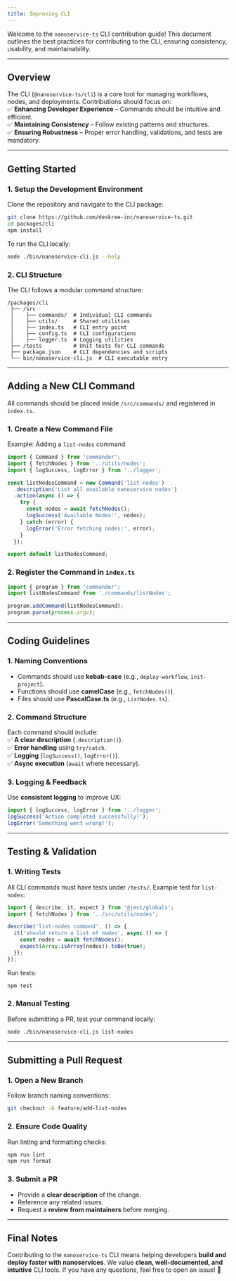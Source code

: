 ```yaml
---
title: Improving CLI
---
```


Welcome to the `nanoservice-ts` CLI contribution guide! This document outlines the best practices for contributing to the CLI, ensuring consistency, usability, and maintainability.

---

## **Overview**  
The CLI (`@nanoservice-ts/cli`) is a core tool for managing workflows, nodes, and deployments. Contributions should focus on:  
✅ **Enhancing Developer Experience** – Commands should be intuitive and efficient.  
✅ **Maintaining Consistency** – Follow existing patterns and structures.  
✅ **Ensuring Robustness** – Proper error handling, validations, and tests are mandatory.  

---

## **Getting Started**  
### **1. Setup the Development Environment**  
Clone the repository and navigate to the CLI package:  
```bash
git clone https://github.com/deskree-inc/nanoservice-ts.git
cd packages/cli
npm install
```

To run the CLI locally:  
```bash
node ./bin/nanoservice-cli.js --help
```

### **2. CLI Structure**  
The CLI follows a modular command structure:  
```
/packages/cli
 ├── /src
 │    ├── commands/  # Individual CLI commands
 │    ├── utils/     # Shared utilities
 │    ├── index.ts   # CLI entry point
 │    ├── config.ts  # CLI configurations
 │    ├── logger.ts  # Logging utilities
 ├── /tests          # Unit tests for CLI commands
 ├── package.json    # CLI dependencies and scripts
 └── bin/nanoservice-cli.js  # CLI executable entry
```

---

## **Adding a New CLI Command**  
All commands should be placed inside `/src/commands/` and registered in `index.ts`.  

### **1. Create a New Command File**  
Example: Adding a `list-nodes` command  
```typescript
import { Command } from 'commander';
import { fetchNodes } from '../utils/nodes';
import { logSuccess, logError } from '../logger';

const listNodesCommand = new Command('list-nodes')
  .description('List all available nanoservice nodes')
  .action(async () => {
    try {
      const nodes = await fetchNodes();
      logSuccess('Available Nodes:', nodes);
    } catch (error) {
      logError('Error fetching nodes:', error);
    }
  });

export default listNodesCommand;
```

### **2. Register the Command in `index.ts`**  
```typescript
import { program } from 'commander';
import listNodesCommand from './commands/listNodes';

program.addCommand(listNodesCommand);
program.parse(process.argv);
```

---

## **Coding Guidelines**  
### **1. Naming Conventions**  
- Commands should use **kebab-case** (e.g., `deploy-workflow`, `init-project`).
- Functions should use **camelCase** (e.g., `fetchNodes()`).
- Files should use **PascalCase.ts** (e.g., `ListNodes.ts`).

### **2. Command Structure**  
Each command should include:  
✅ **A clear description** (`.description()`).  
✅ **Error handling** using `try/catch`.  
✅ **Logging** (`logSuccess()`, `logError()`).  
✅ **Async execution** (`await` where necessary).  

### **3. Logging & Feedback**  
Use **consistent logging** to improve UX:  
```typescript
import { logSuccess, logError } from '../logger';
logSuccess('Action completed successfully!');
logError('Something went wrong!');
```

---

## **Testing & Validation**  
### **1. Writing Tests**  
All CLI commands must have tests under `/tests/`. Example test for `list-nodes`:  
```typescript
import { describe, it, expect } from '@jest/globals';
import { fetchNodes } from '../src/utils/nodes';

describe('list-nodes command', () => {
  it('should return a list of nodes', async () => {
    const nodes = await fetchNodes();
    expect(Array.isArray(nodes)).toBe(true);
  });
});
```
Run tests:  
```bash
npm test
```

### **2. Manual Testing**  
Before submitting a PR, test your command locally:  
```bash
node ./bin/nanoservice-cli.js list-nodes
```

---

## **Submitting a Pull Request**  
### **1. Open a New Branch**  
Follow branch naming conventions:  
```bash
git checkout -b feature/add-list-nodes
```

### **2. Ensure Code Quality**  
Run linting and formatting checks:  
```bash
npm run lint
npm run format
```

### **3. Submit a PR**  
- Provide a **clear description** of the change.  
- Reference any related issues.  
- Request a **review from maintainers** before merging.  

---

## **Final Notes**  
Contributing to the `nanoservice-ts` CLI means helping developers **build and deploy faster with nanoservices**. We value **clean, well-documented, and intuitive** CLI tools. If you have any questions, feel free to open an issue! 🚀  
```
